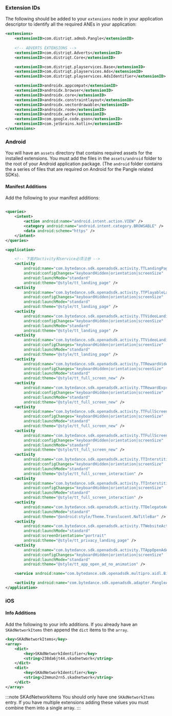 
### Extension IDs

The following should be added to your `extensions` node in your application descriptor to identify all the required ANEs in your application:

```xml
<extensions>
    <extensionID>com.distriqt.admob.Pangle</extensionID>
	
	<!-- ADVERTS EXTENSIONS -->
	<extensionID>com.distriqt.Adverts</extensionID>
	<extensionID>com.distriqt.Core</extensionID>

	<extensionID>com.distriqt.playservices.Base</extensionID>
	<extensionID>com.distriqt.playservices.Ads</extensionID>
	<extensionID>com.distriqt.playservices.AdsIdentifier</extensionID>

	<extensionID>androidx.appcompat</extensionID>
	<extensionID>androidx.browser</extensionID>
	<extensionID>androidx.core</extensionID>
	<extensionID>androidx.constraintlayout</extensionID>
	<extensionID>androidx.vectordrawable</extensionID>
	<extensionID>androidx.room</extensionID>
	<extensionID>androidx.work</extensionID>
	<extensionID>com.google.code.gson</extensionID>
	<extensionID>com.jetbrains.kotlin</extensionID>
</extensions>
```

### Android

You will have an `assets` directory that contains required assets for the installed extensions. You must add the files in the `assets/android` folder to the root of your Android application package. (The `android` folder contains the a series of files that are required on Android for the Pangle related SDKs).


#### Manifest Additions

Add the following to your manifest additions: 

```xml

<queries>
    <intent>
        <action android:name="android.intent.action.VIEW" />
        <category android:name="android.intent.category.BROWSABLE" />
        <data android:scheme="https" />
    </intent>
</queries>

<application>

    <!-- 下面的activity和service必须注册 -->
    <activity
        android:name="com.bytedance.sdk.openadsdk.activity.TTLandingPageActivity"
        android:configChanges="keyboardHidden|orientation|screenSize"
        android:launchMode="standard"
        android:theme="@style/tt_landing_page" />
    <activity
        android:name="com.bytedance.sdk.openadsdk.activity.TTPlayableLandingPageActivity"
        android:configChanges="keyboardHidden|orientation|screenSize"
        android:launchMode="standard"
        android:theme="@style/tt_landing_page" />
    <activity
        android:name="com.bytedance.sdk.openadsdk.activity.TTVideoLandingPageActivity"
        android:configChanges="keyboardHidden|orientation|screenSize"
        android:launchMode="standard"
        android:theme="@style/tt_landing_page" />
    <activity
        android:name="com.bytedance.sdk.openadsdk.activity.TTVideoLandingPageLink2Activity"
        android:configChanges="keyboardHidden|orientation|screenSize"
        android:launchMode="standard"
        android:theme="@style/tt_landing_page" />
    <activity
        android:name="com.bytedance.sdk.openadsdk.activity.TTRewardVideoActivity"
        android:configChanges="keyboardHidden|orientation|screenSize"
        android:launchMode="standard"
        android:theme="@style/tt_full_screen_new" />
    <activity
        android:name="com.bytedance.sdk.openadsdk.activity.TTRewardExpressVideoActivity"
        android:configChanges="keyboardHidden|orientation|screenSize"
        android:launchMode="standard"
        android:theme="@style/tt_full_screen_new" />
    <activity
        android:name="com.bytedance.sdk.openadsdk.activity.TTFullScreenVideoActivity"
        android:configChanges="keyboardHidden|orientation|screenSize"
        android:launchMode="standard"
        android:theme="@style/tt_full_screen_new" />
    <activity
        android:name="com.bytedance.sdk.openadsdk.activity.TTFullScreenExpressVideoActivity"
        android:configChanges="keyboardHidden|orientation|screenSize"
        android:launchMode="standard"
        android:theme="@style/tt_full_screen_new" />
    <activity
        android:name="com.bytedance.sdk.openadsdk.activity.TTInterstitialActivity"
        android:configChanges="keyboardHidden|orientation|screenSize"
        android:launchMode="standard"
        android:theme="@style/tt_full_screen_interaction" />
    <activity
        android:name="com.bytedance.sdk.openadsdk.activity.TTInterstitialExpressActivity"
        android:configChanges="keyboardHidden|orientation|screenSize"
        android:launchMode="standard"
        android:theme="@style/tt_full_screen_interaction" />
    <activity
        android:name="com.bytedance.sdk.openadsdk.activity.TTDelegateActivity"
        android:launchMode="standard"
        android:theme="@android:style/Theme.Translucent.NoTitleBar" />
    <activity
        android:name="com.bytedance.sdk.openadsdk.activity.TTWebsiteActivity"
        android:launchMode="standard"
        android:screenOrientation="portrait"
        android:theme="@style/tt_privacy_landing_page" />
    <activity
        android:name="com.bytedance.sdk.openadsdk.activity.TTAppOpenAdActivity"
        android:configChanges="keyboardHidden|orientation|screenSize"
        android:launchMode="standard"
        android:theme="@style/tt_app_open_ad_no_animation" />

    <service android:name="com.bytedance.sdk.openadsdk.multipro.aidl.BinderPoolService" />

    <activity android:name="com.bytedance.sdk.openadsdk.adapter.PangleAdInterstitialActivity" />
</application>
```


### iOS

#### Info Additions


Add the following to your info additions. If you already have an `SKAdNetworkItems` then append the `dict` items to the `array`.

```xml
<key>SKAdNetworkItems</key>
<array>
    <dict>
        <key>SKAdNetworkIdentifier</key>
        <string>238da6jt44.skadnetwork</string>
    </dict>
    <dict>
        <key>SKAdNetworkIdentifier</key>
        <string>22mmun2rn5.skadnetwork</string>
    </dict>
</array>
```

:::note SKAdNetworkItems
You should only have one `SKAdNetworkItems` entry. If you have multiple extensions adding these values you must combine them into a single array.
:::

